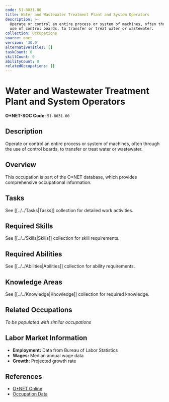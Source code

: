 ```yaml
---
code: 51-8031.00
title: Water and Wastewater Treatment Plant and System Operators
description: >-
  Operate or control an entire process or system of machines, often through the
  use of control boards, to transfer or treat water or wastewater.
collection: Occupations
source: onet
version: '30.0'
alternativeTitles: []
taskCount: 0
skillCount: 0
abilityCount: 0
relatedOccupations: []
---
```

# Water and Wastewater Treatment Plant and System Operators

**O*NET-SOC Code:** `51-8031.00`

## Description

Operate or control an entire process or system of machines, often through the use of control boards, to transfer or treat water or wastewater.

## Overview

This occupation is part of the O*NET database, which provides comprehensive occupational information.

## Tasks

See [[../../Tasks|Tasks]] collection for detailed work activities.

## Required Skills

See [[../../Skills|Skills]] collection for skill requirements.

## Required Abilities

See [[../../Abilities|Abilities]] collection for ability requirements.

## Knowledge Areas

See [[../../Knowledge|Knowledge]] collection for required knowledge.

## Related Occupations

*To be populated with similar occupations*

## Labor Market Information

- **Employment:** Data from Bureau of Labor Statistics
- **Wages:** Median annual wage data
- **Growth:** Projected growth rate

## References

- [O*NET Online](https://www.onetonline.org/link/summary/51-8031.00)
- [Occupation Data](https://www.onetcenter.org/)
